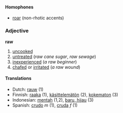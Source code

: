 ====Homophones====
*[[roar]] (non-rhotic accents)

===Adjective===
'''raw'''

#[[uncooked]]
#[[untreated]] (''raw cane sugar'', ''raw sewage'')
#[[inexperienced]] (''a raw beginner'')
#[[chafed]] or [[irritated]] (''a raw wound'')

====Translations====
*Dutch: [[rauw]] (1)
*Finnish: [[raaka]] (1), [[käsittelemätön]] (2), [[kokematon]] (3)
*Indonesian: [[mentah]] (1,2), [[baru, hijau]] (3)
*Spanish: [[crudo]] ''m'' (1), [[cruda]] ''f'' (1)